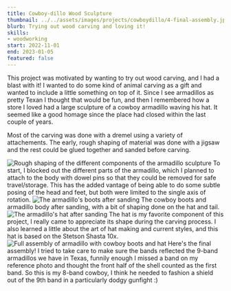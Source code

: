 ```yaml
---
title: Cowboy-dillo Wood Sculpture
thumbnail: ../../assets/images/projects/cowboydillo/4-final-assembly.jpeg
blurb: Trying out wood carving and loving it!
skills:
- woodworking
start: 2022-11-01
end: 2023-01-05
featured: false
---
```



This project was motivated by wanting to try out wood carving, and I had a blast with it! I wanted to do some kind of animal carving as a gift and wanted to include a little something on top of it. Since I see armadillos as pretty Texan I thought that would be fun, and then I remembered how a store I loved had a large sculpture of a cowboy armadillo waving his hat. It seemed like a good homage since the place had closed within the last couple of years.

Most of the carving was done with a dremel using a variety of attachements. The early, rough shaping of material was done with a jigsaw and the rest could be glued together and sanded before carving.

<Image src={roughShapes} alt="Rough shaping of the different components of the armadillo sculpture" />
To start, I blocked out the different parts of the armadillo, which I planned to attach to the body with dowel pins so that they could be removed for safe travel/storage. This has the added vantage of being able to do some subtle posing of the head and feet, but both were limited to the single axis of rotation.

<Image src={boots} alt="The armadillo's boots after sanding" />
The cowboy boots and armadillo body after sanding, with a bit of shaping done on the hat and tail.

<Image src={hat} alt="The armadillo's hat after sanding" />
The hat is my favorite component of this project, I really came to appreciate its shape during the carving process. I also learned a little about the art of hat making and current styles, and this hat is based on the Stetson Shasta 10x.

<Image src={final} alt="Full assembly of armadillo with cowboy boots and hat" />
Here's the final assembly! I tried to take care to make sure the bands reflected the 9-band armadillos we have in Texas, funnily enough I missed a band on my reference photo and thought the front half of the shell counted as the first band. So this is my 8-band cowboy, I think he needed to fashion a shield out of the 9th band in a particularly dodgy gunfight :)